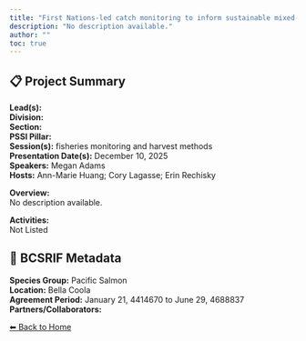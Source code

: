 ```yaml
---
title: "First Nations-led catch monitoring to inform sustainable mixed-stock fisheries management on the Central Coast"
description: "No description available."
author: ""
toc: true
---
```


## 📋 Project Summary

**Lead(s):**   
**Division:**   
**Section:**   
**PSSI Pillar:**   
**Session(s):** fisheries monitoring and harvest methods  
**Presentation Date(s):** December 10, 2025  
**Speakers:** Megan Adams  
**Hosts:** Ann-Marie Huang; Cory Lagasse; Erin Rechisky  

**Overview:**  
No description available.   

**Activities:**  
Not Listed

## 🧬 BCSRIF Metadata

**Species Group:** Pacific Salmon  
**Location:** Bella Coola  
**Agreement Period:** January 21, 4414670 to June 29, 4688837  
**Partners/Collaborators:**   

[⬅ Back to Home](../index.qmd)
